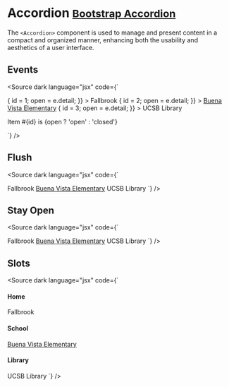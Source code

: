 
<Meta title="Components/Accordion" />

# Accordion <small class="bootstrap-docs">[Bootstrap Accordion](https://getbootstrap.com/docs/5.3/components/accordion/)</small>

The `<Accordion>` component is used to manage and present content in a compact and organized manner, enhancing both the usability and aesthetics of a user interface.

<Canvas>
  <Story of={AccordionStories.Basic} />
</Canvas>

<Controls of={AccordionStories.Basic} />

## Events
<Canvas withSource="none">
  <Story of={AccordionStories.Events} />
</Canvas>

<Source dark language="jsx" code={`
<script lang="ts">

  let id = 1;
  let open = true;

  const toggle = (...args) => {
    console.log('toggle', ...args);
  };
</script>

<Accordion on:toggle={toggle}>
  <AccordionItem
    active
    header="Home"
    on:toggle={(e) => {
      id = 1;
      open = e.detail;
    }}
  >
    Fallbrook
  </AccordionItem>
  <AccordionItem
    header="School"
    on:toggle={(e) => {
      id = 2;
      open = e.detail;
    }}
  >
    <a href="#home">Buena Vista Elementary</a>
  </AccordionItem>
  <AccordionItem
    header="Library"
    on:toggle={(e) => {
      id = 3;
      open = e.detail;
    }}
  >
    UCSB Library
  </AccordionItem>
</Accordion>

<p>Item #{id} is {open ? 'open' : 'closed'}</p>
`} />

## Flush
<Canvas withSource="none">
  <Story of={AccordionStories.Flush} />
</Canvas>

<Source dark language="jsx" code={`
<script lang="ts">
</script>

<Accordion flush>
  <AccordionItem header="Home">Fallbrook</AccordionItem>
  <AccordionItem header="School">
    <a href="#home">Buena Vista Elementary</a>
  </AccordionItem>
  <AccordionItem header="Library">UCSB Library</AccordionItem>
</Accordion>
`} />

## Stay Open
<Canvas withSource="none">
  <Story of={AccordionStories.StayOpen} />
</Canvas>

<Source dark language="jsx" code={`
<script lang="ts">
</script>

<Accordion stayOpen>
  <AccordionItem header="Home">Fallbrook</AccordionItem>
  <AccordionItem header="School">
    <a href="#home">Buena Vista Elementary</a>
  </AccordionItem>
  <AccordionItem header="Library">UCSB Library</AccordionItem>
</Accordion>
`} />

## Slots
<Canvas withSource="none">
  <Story of={AccordionStories.Slots} />
</Canvas>

<Source dark language="jsx" code={`
<script lang="ts">
</script>

<Accordion>
  <AccordionItem active>
    <h4 class="m-0" slot="header">Home</h4>
    Fallbrook
  </AccordionItem>
  <AccordionItem>
    <h4 class="m-0" slot="header">School</h4>
    <a href="#home">Buena Vista Elementary</a>
  </AccordionItem>
  <AccordionItem>
    <h4 class="m-0" slot="header">Library</h4>
    UCSB Library
  </AccordionItem>
</Accordion>
`} />
